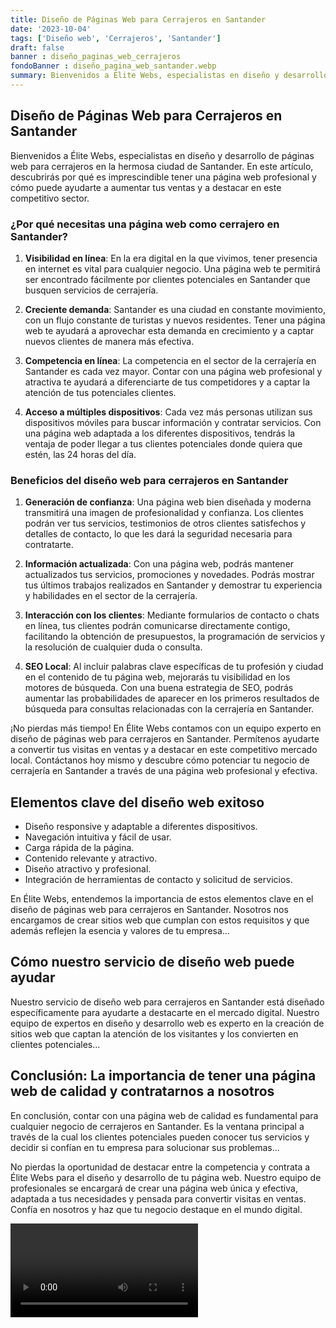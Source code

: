 ```yaml
---
title: Diseño de Páginas Web para Cerrajeros en Santander
date: '2023-10-04'
tags: ['Diseño web', 'Cerrajeros', 'Santander']
draft: false
banner : diseño_paginas_web_cerrajeros
fondoBanner : diseño_pagina_web_santander.webp
summary: Bienvenidos a Élite Webs, especialistas en diseño y desarrollo de páginas web para cerrajeros en la hermosa ciudad de Santander. En este artículo, descubrirás por qué es imprescindible tener una página web profesional y cómo puede ayudarte a aumentar tus ventas y a destacar en este competitivo sector.
---
```


## Diseño de Páginas Web para Cerrajeros en Santander

Bienvenidos a Élite Webs, especialistas en diseño y desarrollo de páginas web para cerrajeros en la hermosa ciudad de Santander. En este artículo, descubrirás por qué es imprescindible tener una página web profesional y cómo puede ayudarte a aumentar tus ventas y a destacar en este competitivo sector.

### ¿Por qué necesitas una página web como cerrajero en Santander?

1. **Visibilidad en línea**: En la era digital en la que vivimos, tener presencia en internet es vital para cualquier negocio. Una página web te permitirá ser encontrado fácilmente por clientes potenciales en Santander que busquen servicios de cerrajería.

2. **Creciente demanda**: Santander es una ciudad en constante movimiento, con un flujo constante de turistas y nuevos residentes. Tener una página web te ayudará a aprovechar esta demanda en crecimiento y a captar nuevos clientes de manera más efectiva.

3. **Competencia en línea**: La competencia en el sector de la cerrajería en Santander es cada vez mayor. Contar con una página web profesional y atractiva te ayudará a diferenciarte de tus competidores y a captar la atención de tus potenciales clientes.

4. **Acceso a múltiples dispositivos**: Cada vez más personas utilizan sus dispositivos móviles para buscar información y contratar servicios. Con una página web adaptada a los diferentes dispositivos, tendrás la ventaja de poder llegar a tus clientes potenciales donde quiera que estén, las 24 horas del día.

### Beneficios del diseño web para cerrajeros en Santander

1. **Generación de confianza**: Una página web bien diseñada y moderna transmitirá una imagen de profesionalidad y confianza. Los clientes podrán ver tus servicios, testimonios de otros clientes satisfechos y detalles de contacto, lo que les dará la seguridad necesaria para contratarte.

2. **Información actualizada**: Con una página web, podrás mantener actualizados tus servicios, promociones y novedades. Podrás mostrar tus últimos trabajos realizados en Santander y demostrar tu experiencia y habilidades en el sector de la cerrajería.

3. **Interacción con los clientes**: Mediante formularios de contacto o chats en línea, tus clientes podrán comunicarse directamente contigo, facilitando la obtención de presupuestos, la programación de servicios y la resolución de cualquier duda o consulta.

4. **SEO Local**: Al incluir palabras clave específicas de tu profesión y ciudad en el contenido de tu página web, mejorarás tu visibilidad en los motores de búsqueda. Con una buena estrategia de SEO, podrás aumentar las probabilidades de aparecer en los primeros resultados de búsqueda para consultas relacionadas con la cerrajería en Santander.

¡No pierdas más tiempo! En Élite Webs contamos con un equipo experto en diseño de páginas web para cerrajeros en Santander. Permítenos ayudarte a convertir tus visitas en ventas y a destacar en este competitivo mercado local. Contáctanos hoy mismo y descubre cómo potenciar tu negocio de cerrajería en Santander a través de una página web profesional y efectiva.

<GifSeo />

<Cta />

## Elementos clave del diseño web exitoso

- Diseño responsive y adaptable a diferentes dispositivos.
- Navegación intuitiva y fácil de usar.
- Carga rápida de la página.
- Contenido relevante y atractivo.
- Diseño atractivo y profesional.
- Integración de herramientas de contacto y solicitud de servicios.

En Élite Webs, entendemos la importancia de estos elementos clave en el diseño de páginas web para cerrajeros en Santander. Nosotros nos encargamos de crear sitios web que cumplan con estos requisitos y que además reflejen la esencia y valores de tu empresa...

## Cómo nuestro servicio de diseño web puede ayudar

Nuestro servicio de diseño web para cerrajeros en Santander está diseñado específicamente para ayudarte a destacarte en el mercado digital. Nuestro equipo de expertos en diseño y desarrollo web es experto en la creación de sitios web que captan la atención de los visitantes y los convierten en clientes potenciales...

## Conclusión: La importancia de tener una página web de calidad y contratarnos a nosotros

En conclusión, contar con una página web de calidad es fundamental para cualquier negocio de cerrajeros en Santander. Es la ventana principal a través de la cual los clientes potenciales pueden conocer tus servicios y decidir si confían en tu empresa para solucionar sus problemas...

No pierdas la oportunidad de destacar entre la competencia y contrata a Élite Webs para el diseño y desarrollo de tu página web. Nuestro equipo de profesionales se encargará de crear una página web única y efectiva, adaptada a tus necesidades y pensada para convertir visitas en ventas. Confía en nosotros y haz que tu negocio destaque en el mundo digital.

<Video />

<CtaBot job='Cerrajeros' city='Santander'/>

<Gmaps query='Santander+españa+maps' />